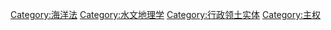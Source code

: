 {{catmore}}

[[Category:海洋法|Category:海洋法]]
[[Category:水文地理学|Category:水文地理学]]
[[Category:行政领土实体|Category:行政领土实体]]
[[Category:主权|Category:主权]]